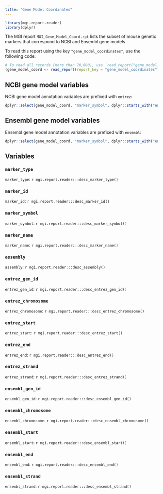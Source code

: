 ```yaml
---
title: "Gene Model Coordinates"
---
```


```r
library(mgi.report.reader)
library(dplyr)
```

The MGI report `MGI_Gene_Model_Coord.rpt` lists the subset of mouse genetic
markers that correspond to NCBI and Ensembl gene models.

To read this report using the key `"gene_model_coordinates"`, use the following
code:

```r
# To read all records (more than 70,000), use `read_report("gene_model_coordinates")`.
(gene_model_coord <- read_report(report_key = "gene_model_coordinates", n_max = 300L))
```

## NCBI gene model variables

NCBI gene model annotation variables are prefixed with `entrez`:

```r
dplyr::select(gene_model_coord, "marker_symbol", dplyr::starts_with("entrez"))
```

## Ensembl gene model variables

Ensembl gene model annotation variables are prefixed with `ensembl`:

```r
dplyr::select(gene_model_coord, "marker_symbol", dplyr::starts_with("ensembl"))
```

## Variables

### `marker_type`

`marker_type`: `r mgi.report.reader:::desc_marker_type()`

### `marker_id`

`marker_id`: `r mgi.report.reader:::desc_marker_id()`

### `marker_symbol`

`marker_symbol`: `r mgi.report.reader:::desc_marker_symbol()`

### `marker_name`

`marker_name`: `r mgi.report.reader:::desc_marker_name()`

### `assembly`

`assembly`: `r mgi.report.reader:::desc_assembly()`

### `entrez_gen_id`

`entrez_gen_id`: `r mgi.report.reader:::desc_entrez_gen_id()`

### `entrez_chromosome`

`entrez_chromosome`: `r mgi.report.reader:::desc_entrez_chromosome()`

### `entrez_start`

`entrez_start`: `r mgi.report.reader:::desc_entrez_start()`

### `entrez_end`

`entrez_end`: `r mgi.report.reader:::desc_entrez_end()`

### `entrez_strand`

`entrez_strand`: `r mgi.report.reader:::desc_entrez_strand()`

### `ensembl_gen_id`

`ensembl_gen_id`: `r mgi.report.reader:::desc_ensembl_gen_id()`

### `ensembl_chromosome`

`ensembl_chromosome`: `r mgi.report.reader:::desc_ensembl_chromosome()`

### `ensembl_start`

`ensembl_start`: `r mgi.report.reader:::desc_ensembl_start()`

### `ensembl_end`

`ensembl_end`: `r mgi.report.reader:::desc_ensembl_end()`

### `ensembl_strand`

`ensembl_strand`: `r mgi.report.reader:::desc_ensembl_strand()`
